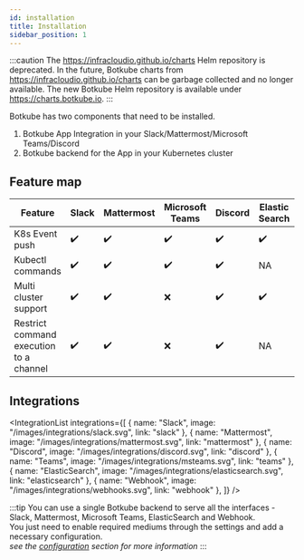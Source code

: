 ```yaml
---
id: installation
title: Installation
sidebar_position: 1
---
```



:::caution
The https://infracloudio.github.io/charts Helm repository is deprecated. In the future, Botkube charts from https://infracloudio.github.io/charts can be garbage collected and no longer available.
The new Botkube Helm repository is available under https://charts.botkube.io.
:::

Botkube has two components that need to be installed.

1. Botkube App Integration in your Slack/Mattermost/Microsoft Teams/Discord
2. Botkube backend for the App in your Kubernetes cluster

## Feature map

| Feature                                 | Slack              | Mattermost         | Microsoft Teams    | Discord            | Elastic Search     | Webhook            |
| --------------------------------------- | ------------------ | ------------------ | ------------------ | ------------------ | ------------------ | ------------------ |
| K8s Event push                          | :heavy_check_mark: | :heavy_check_mark: | :heavy_check_mark: | :heavy_check_mark: | :heavy_check_mark: | :heavy_check_mark: |
| Kubectl commands                        | :heavy_check_mark: | :heavy_check_mark: | :heavy_check_mark: | :heavy_check_mark: | NA                 | NA                 |
| Multi cluster support                   | :heavy_check_mark: | :heavy_check_mark: | :x:                | :heavy_check_mark: | :heavy_check_mark: | :heavy_check_mark: |
| Restrict command execution to a channel | :heavy_check_mark: | :heavy_check_mark: | :x:                | :heavy_check_mark: | NA                 | NA                 |

## Integrations

<IntegrationList
  integrations={[
    { name: "Slack", image: "/images/integrations/slack.svg", link: "slack" },
    { name: "Mattermost", image: "/images/integrations/mattermost.svg", link: "mattermost" },
    { name: "Discord", image: "/images/integrations/discord.svg", link: "discord" },
    { name: "Teams", image: "/images/integrations/msteams.svg", link: "teams" },
    { name: "ElasticSearch", image: "/images/integrations/elasticsearch.svg", link: "elasticsearch" },
    { name: "Webhook", image: "/images/integrations/webhooks.svg", link: "webhook" },
  ]}
/>

:::tip
You can use a single Botkube backend to serve all the interfaces - Slack, Mattermost, Microsoft Teams, ElasticSearch and Webhook. <br/>
You just need to enable required mediums through the settings and add a necessary configuration.<br/>
_see the [configuration](../configuration) section for more information_
:::
